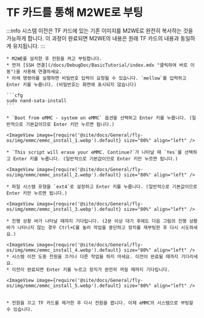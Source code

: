 # TF 카드를 통해 M2WE로 부팅

:::info
시스템 이전은 TF 카드에 있는 기존 이미지를 M2WE로 완전히 복사하는 것을 가능하게 합니다. 이 과정이 완료되면 M2WE의 내용은 원래 TF 카드의 내용과 동일하게 유지됩니다.
:::

    * M2WE를 설치한 후 전원을 켜고 부팅합니다.
    * 먼저 [SSH 연결](/docs/DebugDoc/BasicTutorial/index.mdx "클릭하여 바로 이동")을 사용해 연결하세요.
    * 아래 명령어를 실행하면 비밀번호 입력이 요청될 수 있습니다. `mellow`를 입력하고 Enter 키를 누릅니다. (비밀번호는 화면에 표시되지 않습니다)

    ```cfg
    sudo nand-sata-install
    ```

    * `Boot from eMMC - system on eMMC` 옵션을 선택하고 Enter 키를 누릅니다. (일반적으로 기본값이므로 Enter 키만 누르면 됩니다.)

    <ImageView image={require('@site/docs/General/fly-os/img/emmc/emmc_install_1.webp').default} size="80%" align="left" />

    * `This script will erase your eMMC. Continue?`가 나타날 때 `Yes`를 선택하고 Enter 키를 누릅니다. (일반적으로 기본값이므로 Enter 키만 누르면 됩니다.)

    <ImageView image={require('@site/docs/General/fly-os/img/emmc/emmc_install_2.webp').default} size="80%" align="left" />

    * 파일 시스템 유형을 `ext4`로 설정하고 Enter 키를 누릅니다. (일반적으로 기본값이므로 Enter 키만 누르면 됩니다.)

    <ImageView image={require('@site/docs/General/fly-os/img/emmc/emmc_install_3.webp').default} size="80%" align="left" />

    * 진행 상황 바가 나타날 때까지 기다립니다. (2분 이상 대기 후에도 다음 그림의 진행 상황 바가 나타나지 않는 경우 Ctrl+C를 눌러 작업을 중단하고 장치를 재부팅한 후 다시 시도하세요.)
    
    <ImageView image={require('@site/docs/General/fly-os/img/emmc/emmc_install_4.webp').default} size="80%" align="left" />
    * 시스템 이전 도중 전원을 끄거나 다른 작업을 하지 마세요. 이전이 완료될 때까지 기다리세요.
    * 이전이 완료되면 Enter 키를 누르고 장치가 완전히 꺼질 때까지 기다립니다.

    <ImageView image={require('@site/docs/General/fly-os/img/emmc/emmc_install_5.webp').default} size="80%" align="left" />


    * 전원을 끄고 TF 카드를 제거한 후 다시 전원을 켭니다. 이제 eMMC의 시스템으로 부팅할 수 있습니다.
